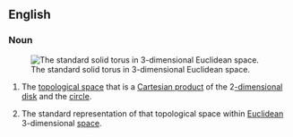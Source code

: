 ==English==
{{wikipedia}}
===Noun===
{{en-noun|solid tor|i|head=[[solid]] [[torus]]}}
[[Image:Torus2.png|thumb|right|The standard solid torus in 3-dimensional Euclidean space.]]
# {{context|topology|lang=en}} The [[topological space]] that is a [[Cartesian product]] of the 2[[-dimensional]] [[disk]] and the [[circle]].
# {{context|mathematics|lang=en}} The standard representation of that topological space within [[Euclidean]] 3-dimensional [[space]].